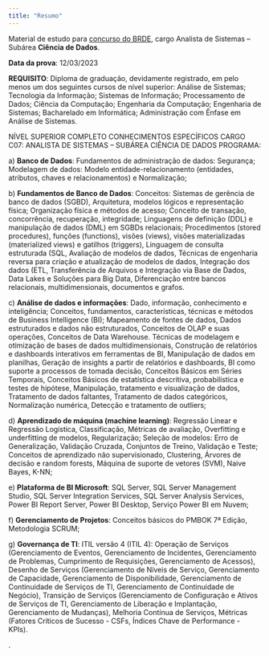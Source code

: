 ```yaml
---
title: "Resumo"
---
```


Material de estudo para [concurso do BRDE](https://www.fundatec.org.br/portal/concursos/index_concursos.php?concurso=706), cargo Analista de Sistemas -- Subárea **Ciência de Dados**.

**Data da prova**: 12/03/2023

**REQUISITO**: Diploma de graduação, devidamente registrado, em pelo menos um dos seguintes cursos de nível superior: Análise de Sistemas; Tecnologia da Informação; Sistemas de Informação; Processamento de Dados; Ciência da Computação; Engenharia da Computação; Engenharia de Sistemas; Bacharelado em Informática; Administração com Ênfase em Análise de Sistemas.

NÍVEL SUPERIOR COMPLETO CONHECIMENTOS ESPECÍFICOS CARGO C07: ANALISTA DE SISTEMAS -- SUBÁREA CIÊNCIA DE DADOS PROGRAMA:

a\) **Banco de Dados**: Fundamentos de administração de dados: Segurança; Modelagem de dados: Modelo entidade-relacionamento (entidades, atributos, chaves e relacionamentos) e Normalização;

b\) **Fundamentos de Banco de Dados**: Conceitos: Sistemas de gerência de banco de dados (SGBD), Arquitetura, modelos lógicos e representação física; Organização física e métodos de acesso; Conceito de transação, concorrência, recuperação, integridade; Linguagens de definição (DDL) e manipulação de dados (DML) em SGBDs relacionais; Procedimentos (stored procedures), funções (functions), visões (views), visões materializadas (materialized views) e gatilhos (triggers), Linguagem de consulta estruturada (SQL, Avaliação de modelos de dados, Técnicas de engenharia reversa para criação e atualização de modelos de dados, Integração dos dados (ETL, Transferência de Arquivos e Integração via Base de Dados, Data Lakes e Soluções para Big Data, Diferenciação entre bancos relacionais, multidimensionais, documentos e grafos.

c\) **Análise de dados e informações**: Dado, informação, conhecimento e inteligência; Conceitos, fundamentos, características, técnicas e métodos de Business Intelligence (BI); Mapeamento de fontes de dados, Dados estruturados e dados não estruturados, Conceitos de OLAP e suas operações, Conceitos de Data Warehouse. Técnicas de modelagem e otimização de bases de dados multidimensionais, Construção de relatórios e dashboards interativos em ferramentas de BI, Manipulação de dados em planilhas, Geração de insights a partir de relatórios e dashboards, BI como suporte a processos de tomada decisão, Conceitos Básicos em Séries Temporais, Conceitos Básicos de estatística descritiva, probabilística e testes de hipótese, Manipulação, tratamento e visualização de dados, Tratamento de dados faltantes, Tratamento de dados categóricos, Normalização numérica, Detecção e tratamento de outliers;

d\) **Aprendizado de máquina (machine learning)**: Regressão Linear e Regressão Logística, Classificação, Métricas de avaliação, Overfitting e underfitting de modelos, Regularização; Seleção de modelos: Erro de Generalização, Validação Cruzada, Conjuntos de Treino, Validação e Teste; Conceitos de aprendizado não supervisionado, Clustering, Árvores de decisão e random forests, Máquina de suporte de vetores (SVM), Naive Bayes, K-NN;

e\) **Plataforma de BI Microsoft**: SQL Server, SQL Server Management Studio, SQL Server Integration Services, SQL Server Analysis Services, Power BI Report Server, Power BI Desktop, Serviço Power BI em Nuvem;

f\) **Gerenciamento de Projetos**: Conceitos básicos do PMBOK 7ª Edição, Metodologia SCRUM;

g\) **Governança de TI**: ITIL versão 4 (ITIL 4): Operação de Serviços (Gerenciamento de Eventos, Gerenciamento de Incidentes, Gerenciamento de Problemas, Cumprimento de Requisições, Gerenciamento de Acessos), Desenho de Serviços (Gerenciamento de Níveis de Serviço, Gerenciamento de Capacidade, Gerenciamento de Disponibilidade, Gerenciamento de Continuidade de Serviços de TI, Gerenciamento de Continuidade de Negócio), Transição de Serviços (Gerenciamento de Configuração e Ativos de Serviços de TI, Gerenciamento de Liberação e Implantação, Gerenciamento de Mudanças), Melhoria Contínua de Serviços, Métricas (Fatores Críticos de Sucesso - CSFs, Índices Chave de Performance - KPIs).

.
